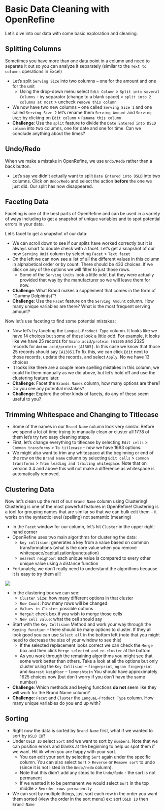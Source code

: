 # Basic Data Cleaning with OpenRefine

Let's dive into our data with some basic exploration and cleaning.

## Splitting Columns

Sometimes you have more than one data point in a column and need to separate it out so you can analyze it separately (similar to the `Text to columns` operations in Excel)

- Let's split `Serving Size` into two columns – one for the amount and one for the unit
    + Using the drop-down menu select `Edit Column` > `Split into several Columns` - by separator (change to a blank space) > `split into 2 columns at most` > uncheck `remove this column`
- We now have two new columns – one called `Serving Size 1` and one called `Serving Size 2` let’s rename them `Serving Amount` and `Serving Unit` by clicking on `Edit column` > `Rename this column`
- **Challenge**: Use the `split` feature to divide the `Date Entered into DSLD column` into two columns, one for date and one for time. Can we conclude anything about the times?

## Undo/Redo

When we make a mistake in OpenRefine, we use `Undo/Redo` rather than a back button. 

- Let’s say we didn’t actually want to split `Date Entered into DSLD` into two columns. Click on `Undo/Redo` and select the action **before** the one we just did. Our split has now disappeared.

## Faceting Data

Faceting is one of the best parts of OpenRefine and can be used in a variety of ways including to get a snapshot of unique variables and to spot potential errors in your data.

Let's facet to get a snapshot of our data:

- We can scroll down to see if our splits have worked correctly but it is always smart to double check with a facet. Let’s get a snapshot of our new `Serving Unit` column by selecting `Facet` > `Text facet`
- On the left we can now see a list of all the different values in this column in alphabetical order or by count. There should be 433 choices. If we click on any of the options we will filter to just those rows. 
    + Some of the `Serving Units` look a little odd, but they were actually provided that way by the manufacturer so we will leave them for now.
- **Challenge**: What Brand makes a supplement that comes in the form of "Gummy Dolphin(s)"?
- **Challenge**: Use the `Facet` feature on the `Serving Amount` column. How many unique variables are there? What is the most frequent serving amount?

Now let's use faceting to find some potential mistakes:

- Now let’s try faceting the `LanguaL-Product Type` column. It looks like we have 14 choices but some of these look a little odd. For example, it looks like we have 25 records for `Amino acid/protein [A1305` and 2325 records for `Amino acid/protein [A1305]`. In this case we know that those 25 records should say `[A1305]`.To fix this, we can click `Edit` next to those records, update the records, and select `Apply`. No we have 13 choices
- It looks like there are a couple more spelling mistakes in this column, we could fix them manually as we did above, but let’s hold off and use the clustering feature later.
- **Challenge**: Facet the `Brands Names` column, how many options are there? Do you see any potential mistakes?
- **Challenge**: Explore the other kinds of facets, do any of these seem useful to you?

## Trimming Whitespace and Changing to Titlecase

- Some of the names in our `Brand Name` column look very similar. Before we spend a lot of time trying to manually clean or cluster all 1778 of them let’s try two easy cleaning steps.
- First, let’s change everything to titlecase by selecting `Edit cells` > `Common transforms` > `To titlecase` – now we have 1693 options.
- We might also want to trim any whitespace at the beginning or end of the row on the `Brand Name` column by selecting `Edit cells` > `Common transforms` > `Trim leading and trailing whitespace`. Note that on version 3.4 and above this will not make a difference as whitespace is automatically removed. 

## Clustering Data

Now let’s clean up the rest of our `Brand Name` column using Clustering! Clustering is one of the most powerful features in OpenRefine! Clustering is a tool for grouping names that are similar so that we can bulk edit them – it works on the syntactic level (spelling) not semantic (meaning)

- In the `Facet` window for our column, let’s hit `Cluster` in the upper right-hand corner
- OpenRefine uses two main algorithms for clustering the data:
    + `key collision`: generates a key from a value based on common transformations (what is the core value when you remove whitespace/capitalization/punctuation)
    + `nearest neighbor`: each unique value is compared to every other unique value using a distance function
- Fortunately, we don’t really need to understand the algorithms because it is easy to try them all!
    
![](images/OpenRefine_Cluster.png)
    
- In the clustering box we can see:
    + `Cluster Size`: how many different options in that cluster
    + `Row Count`: how many rows will be changed
    + `Values in Cluster`: possible options
    + `Merge?`: check box if you wish to merge those cells
    + `New cell value`: what the cell should say
- Start with the `Key Collision` Method and work your way through the `Keying function` – there should be many options to cluster. If they all look good you can use `Select all` in the bottom left (note that you might need to decrease the size of your window to see this)
    + If the selected replacement looks correct we can check the `Merge` box and then click `Merge selected and re-cluster` at the bottom
    + As you work through the remaining algorithms you might see that some work better than others. Take a look at all the options but only cluster using the `Key Collision` – `fingerprint`, `ngram fingerprint` and `Nearest Neighbor` – `levenshtein` You should have approximately 1625 choices now (but don’t worry if you don’t have the same number) 
- **Challenge**: Which methods and keying functions **do not** seem like they will work for the Brand Name column?
- **Challenge**: `Facet` and `Cluster` the `LanguaL-Product Type` column. How many unique variables do you end up with?

## Sorting

- Right now the data is sorted by `Brand Name` first, what if we wanted to sort by `DSLD ID`?
- Under `DSLD ID` select `Sort` and we want to sort by `numbers`. Note that we can position errors and blanks at the beginning to help us spot them if we want. Hit `Ok` when you are happy with your sort.
    + You can edit your sort by selecting `Sort` again under the specific column. You can also select `Sort` > `Reverse` or `Remove sort` to undo (since it is not listed in the `Undo/redo` column).
    + Note that this didn't add any steps to the `Undo/Redo` - the sort is not permanent
    + If we wanted it to be permanent we would select `Sort` in the top middle > `Reorder rows permanently`
- We can sort by multiple things, just sort each row in the order you want them sorted (view the order in the sort menu) ex: sort `DSLD ID` then `Brand Name`


